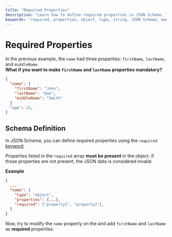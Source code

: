 ```yaml
---
title: "Required Properties"
description: "Learn how to define required properties in JSON Schema. This lesson covers using the required keyword to make properties mandatory in object schemas, ensuring data validity."
keywords: "required, properties, object, type, string, JSON Schema, mandatory, data validity"
---
```


# Required Properties

In the previous example, the `name` had three properties: `firstName`, `lastName`, and `middleName`. <br/>
**What if you want to make `firstName` and `lastName` properties mandatory?**

```json
{
  "name": {
    "firstName": "John",
    "lastName": "Doe",
    "middleName": "Smith"
  }
  "age": 25,
}
```

## Schema Definition

In JSON Schema, you can define required properties using the `required` [keyword](https://json-schema.org/learn/glossary#keyword).

Properties listed in the `required` array **must be present** in the object.
if those properties are not present, the JSON data is considered invalid.


**Example**
```json
{
  ...
  "name": {
    "type": "object",
    "properties": {...},
    "required": ["property1", "property2"],
  }
}
```


Now, try to modify the `name` property on the <SideEditorLink/> and add `firstName` and `lastName` as **required** properties.